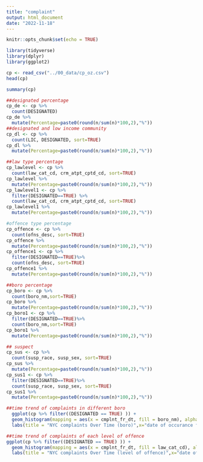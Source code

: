 ```yaml
---
title: "complaint"
output: html_document
date: "2022-11-18"
---
```


```r
knitr::opts_chunk$set(echo = TRUE)
```

```r
library(tidyverse)
library(dplyr)
library(ggplot2)
```

```r
cp <- read_csv("../00_data/cp_oz.csv")
head(cp)
```
```r
summary(cp)
```
```r
##designated percentage
cp_de <- cp %>%
  count(DESIGNATED)
cp_de %>%
  mutate(Percentage=paste0(round(n/sum(n)*100,2),"%"))
##designated and low income community
cp_dl <- cp %>%
  count(LIC, DESIGNATED, sort=TRUE)
cp_dl %>%
  mutate(Percentage=paste0(round(n/sum(n)*100,2),"%"))
```

```r

##law type percentage
cp_lawlevel <- cp %>%
  count(law_cat_cd, crm_atpt_cptd_cd, sort=TRUE)
cp_lawlevel %>%
  mutate(Percentage=paste0(round(n/sum(n)*100,2),"%"))
cp_lawlevel1 <- cp %>%
  filter(DESIGNATED==TRUE) %>%
  count(law_cat_cd, crm_atpt_cptd_cd, sort=TRUE)
cp_lawlevel1 %>%
  mutate(Percentage=paste0(round(n/sum(n)*100,2),"%"))
```

```r
#offence type percentage
cp_offence <- cp %>%
  count(ofns_desc, sort=TRUE)
cp_offence %>%
  mutate(Percentage=paste0(round(n/sum(n)*100,2),"%"))
cp_offence1 <- cp %>%
  filter(DESIGNATED==TRUE)%>%
  count(ofns_desc, sort=TRUE)
cp_offence1 %>%
  mutate(Percentage=paste0(round(n/sum(n)*100,2),"%"))
```

```r
##boro percentage
cp_boro <- cp %>%
  count(boro_nm,sort=TRUE)
cp_boro %>%
  mutate(Percentage=paste0(round(n/sum(n)*100,2),"%"))
cp_boro1 <- cp %>%
  filter(DESIGNATED==TRUE)%>%
  count(boro_nm,sort=TRUE)
cp_boro1 %>%
  mutate(Percentage=paste0(round(n/sum(n)*100,2),"%"))

```
```r
## suspect 
cp_sus <- cp %>%
  count(susp_race, susp_sex, sort=TRUE)
cp_sus %>%
  mutate(Percentage=paste0(round(n/sum(n)*100,2),"%"))
cp_sus1 <- cp %>%
  filter(DESIGNATED==TRUE)%>%
  count(susp_race, susp_sex, sort=TRUE)
cp_sus1 %>%
  mutate(Percentage=paste0(round(n/sum(n)*100,2),"%"))
```

```r
##time trend of complaints in different boro
  ggplot(cp %>% filter((DESIGNATED == TRUE) )) +
  geom_histogram(mapping = aes(x = cmplnt_fr_dt, fill = boro_nm), alpha = 0.5) +
  labs(title = "NYC complaints Over Time (boro)",x="date of occurance for the report event", y = "count")
```
```r
##time trend of complaints of each level of offence
ggplot(cp %>% filter((DESIGNATED == TRUE) )) +
  geom_histogram(mapping = aes(x = cmplnt_fr_dt, fill = law_cat_cd), alpha = 0.5, position = "identity") +
  labs(title = "NYC complaints Over Time (level of offence)",x="date of occurance for the report event", y = "count")
```


